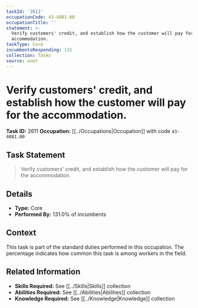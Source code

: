 ```yaml
---
taskId: '2611'
occupationCode: 43-4081.00
occupationTitle: ''
statement: >-
  Verify customers' credit, and establish how the customer will pay for the
  accommodation.
taskType: Core
incumbentsResponding: 131
collection: Tasks
source: onet
---
```

# Verify customers' credit, and establish how the customer will pay for the accommodation.

**Task ID:** 2611
**Occupation:** [[../Occupations|Occupation]] with code `43-4081.00`

## Task Statement

> Verify customers' credit, and establish how the customer will pay for the accommodation.

## Details

- **Type:** Core
- **Performed By:** 131.0% of incumbents

## Context

This task is part of the standard duties performed in this occupation. The percentage indicates how common this task is among workers in the field.

## Related Information

- **Skills Required:** See [[../Skills|Skills]] collection
- **Abilities Required:** See [[../Abilities|Abilities]] collection
- **Knowledge Required:** See [[../Knowledge|Knowledge]] collection
